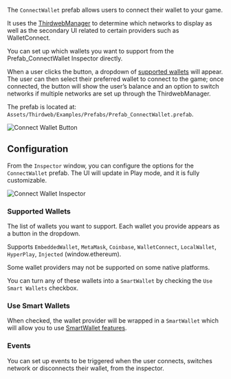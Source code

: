 The `ConnectWallet` prefab allows users to connect their wallet to your game.

It uses the [ThirdwebManager](/unity/ThirdwebManager) to determine which networks to display as well as the secondary UI related to certain providers such as WalletConnect.

You can set up which wallets you want to support from the Prefab_ConnectWallet Inspector directly.

When a user clicks the button, a dropdown of [supported wallets](#supported-wallets) will appear. The user can then
select their preferred wallet to connect to the game; once connected, the button will show the user&rsquo;s balance and an option to
switch networks if multiple networks are set up through the ThirdwebManager.

The prefab is located at: `Assets/Thirdweb/Examples/Prefabs/Prefab_ConnectWallet.prefab`.

![Connect Wallet Button](../assets/connectwallet.png)

## Configuration

From the `Inspector` window, you can configure the options for the `ConnectWallet` prefab. The UI will update in Play mode, and it is fully customizable.

![Connect Wallet Inspector](../assets/connectwalletinspector.png)

### Supported Wallets

The list of wallets you want to support.
Each wallet you provide appears as a button in the dropdown.

Supports `EmbeddedWallet`, `MetaMask`, `Coinbase`, `WalletConnect`, `LocalWallet`, `HyperPlay`, `Injected` (window.ethereum).

Some wallet providers may not be supported on some native platforms.

You can turn any of these wallets into a `SmartWallet` by checking the `Use Smart Wallets` checkbox.

### Use Smart Wallets

When checked, the wallet provider will be wrapped in a `SmartWallet` which will allow you to use [SmartWallet features](/unity/wallet/SmartWallet).

### Events

You can set up events to be triggered when the user connects, switches network or disconnects their wallet, from the inspector.
